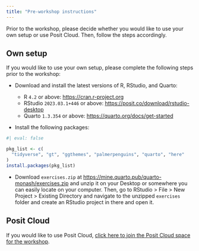 ```yaml
---
title: "Pre-workshop instructions"
---
```


Prior to the workshop, please decide whether you would like to use your own setup or use Posit Cloud. Then, follow the steps accordingly.

## Own setup

If you would like to use your own setup, please complete the following steps prior to the workshop:

-   Download and install the latest versions of R, RStudio, and Quarto:

    -   R `4.2` or above: <https://cran.r-project.org>
    -   RStudio `2023.03.1+446` or above: <https://posit.co/download/rstudio-desktop>
    -   Quarto `1.3.354` or above: <https://quarto.org/docs/get-started>

-   Install the following packages:

```r
#| eval: false

pkg_list <- c(
  "tidyverse", "gt", "ggthemes", "palmerpenguins", "quarto", "here"
)
install.packages(pkg_list)
```

-   Download `exercises.zip` at <https://mine.quarto.pub/quarto-monash/exercises.zip> and unzip it on your Desktop or somewhere you can easily locate on your computer. Then, go to RStudio \> File \> New Project \> Existing Directory and navigate to the unzipped `exercises` folder and create an RStudio project in there and open it.

## Posit Cloud

If you would like to use Posit Cloud, [click here to join the Posit Cloud space for the workshop](https://posit.cloud/spaces/381590/join?access_code=Ls8BhVUk--q9R03Bzadl4KUkkURdcXtGUwOjExWT).
